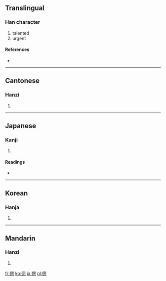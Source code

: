 ==Translingual==

===Han character===
{{Han char|rn=9|rad=人|as=09|sn=11|four=2623<sub>0</sub>|canj=人田心 (OWP)|ids=⿰[[亻]][[思]]}}

# talented
# urgent

====References====
* {{Han ref|kx=0111.320|dkj=00895|dj=0238.050|hdz=10191.040|uh=5072|ud=20594|bh=D454|bd=54356}}

----

==Cantonese==

===Hanzi===
{{yue-hanzi|jyut=|y=si1}}

# {{defn|Cantonese|sort=人09}}

----

==Japanese==

===Kanji===
{{ja-kanji|grade=|rs=人09}}

# {{defn|Japanese|sort=人09}}

====Readings====
* {{ja-readings|on=[[し]] (shi), [[さい]] (sai)|kun=[[しのぶ]] (shinobu), [[しのび]] (shinobi)}}

----

==Korean==

===Hanja===
{{ko-hanja|hangeul=시|rv=si|mr=si}}

# {{defn|Korean|sort=人09}}

----

==Mandarin==

===Hanzi===
{{cmn-hanzi|pin=[[sī]] ([[si1]])|wg=ssu<sup>1</sup>}}

# {{defn|Mandarin|sort=人09}}

[[fr:偲]]
[[ko:偲]]
[[ja:偲]]
[[pl:偲]]